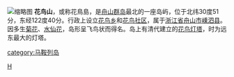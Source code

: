 {{unreferenced|time=2011-07-21T16:15:12+00:00}}
[[File:North_Saddle_Island_Light.jpg|缩略图]]
'''花鸟山'''，或称花鳥島，是[[舟山群岛|舟山群岛]]最北的一座岛屿，位于北纬30度51分，东经122度40分。行政上设立[[花鸟乡|花鸟乡]]和[[花鸟社区|花鸟社区]]，属于[[浙江省|浙江省]][[舟山市|舟山市]][[嵊泗县|嵊泗县]]。因多生[[菊花|菊花]]、[[水仙花|水仙花]]，岛形呈飞鸟状而得名。岛上有清代建立的[[花鸟灯塔|花鸟灯塔]]，时为远东最大的灯塔。
{{模板:舟山群岛}}

[[Category:舟山群岛|H]]
[[category:马鞍列岛|category:马鞍列岛]]